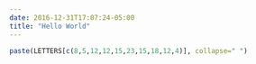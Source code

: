 ```yaml
---
date: 2016-12-31T17:07:24-05:00
title: "Hello World"
---
```


```r
paste(LETTERS[c(8,5,12,12,15,23,15,18,12,4)], collapse=" ")
```

